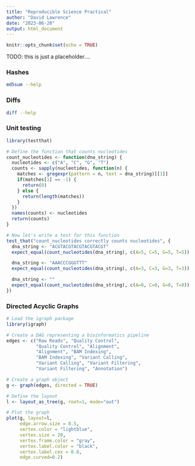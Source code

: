 ```yaml
---
title: "Reproducible Science Practical"
author: "David Lawrence"
date: "2023-06-20"
output: html_document
---
```


```r
knitr::opts_chunk$set(echo = TRUE)
```

TODO: this is just a placeholder....

### Hashes

```bash
md5sum --help
```

### Diffs

```bash
diff --help
```

### Unit testing

```r
library(testthat)

# Define the function that counts nucleotides
count_nucleotides <- function(dna_string) {
  nucleotides <- c("A", "C", "G", "T")
  counts <- sapply(nucleotides, function(n) {
    matches <- gregexpr(pattern = n, text = dna_string)[[1]]
    if(matches[1] == -1) {
      return(0)
    } else {
      return(length(matches))
    }
  })
  names(counts) <- nucleotides
  return(counts)
}

# Now let's write a test for this function
test_that("count_nucleotides correctly counts nucleotides", {
  dna_string <- "ACGTACGTACGTACGTACGT"
  expect_equal(count_nucleotides(dna_string), c(A=5, C=5, G=5, T=5))

  dna_string <- "AAACCCGGGTTT"
  expect_equal(count_nucleotides(dna_string), c(A=3, C=3, G=3, T=3))

  dna_string <- ""
  expect_equal(count_nucleotides(dna_string), c(A=0, C=0, G=0, T=0))
})
```

### Directed Acyclic Graphs

```r
# Load the igraph package
library(igraph)

# Create a DAG representing a bioinformatics pipeline
edges <- c("Raw Reads", "Quality Control", 
           "Quality Control", "Alignment",
           "Alignment", "BAM Indexing",
           "BAM Indexing", "Variant Calling",
           "Variant Calling", "Variant Filtering",
           "Variant Filtering", "Annotation")

# Create a graph object
g <- graph(edges, directed = TRUE)

# Define the layout
l <- layout_as_tree(g, root=1, mode="out")

# Plot the graph
plot(g, layout=l, 
     edge.arrow.size = 0.5, 
     vertex.color = "lightblue", 
     vertex.size = 20, 
     vertex.frame.color = "gray", 
     vertex.label.color = "black", 
     vertex.label.cex = 0.8,
     edge.curved=0.2)
```
